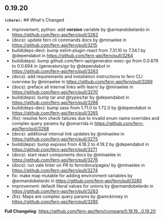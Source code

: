 ## 0.19.20
**`(chore):`** ## What's Changed
* improvement, python: add __version__ variable by @armandobelardo in https://github.com/fern-api/fern/pull/3262
* (docs): update fern cli commands docs by @minaelee in https://github.com/fern-api/fern/pull/3215
* build(deps-dev): bump eslint-plugin-react from 7.31.10 to 7.34.1 by @dependabot in https://github.com/fern-api/fern/pull/3264
* build(deps): bump github.com/fern-api/generator-exec-go from 0.0.679 to 0.0.694 in /generators/go by @dependabot in https://github.com/fern-api/fern/pull/3263
* (docs): add requirements and installation instructions to fern CLI overview by @minaelee in https://github.com/fern-api/fern/pull/3269
* (docs): preface all internal links with learn/ by @minaelee in https://github.com/fern-api/fern/pull/3270
* build(deps): bump tar and @types/tar by @dependabot in https://github.com/fern-api/fern/pull/3266
* build(deps-dev): bump sass from 1.71.0 to 1.72.0 by @dependabot in https://github.com/fern-api/fern/pull/3265
* (fix): resolve fern check failures due to invalid enum name overrides and complex query params by @omarrida in https://github.com/fern-api/fern/pull/3268
* (docs): additional internal link updates by @minaelee in https://github.com/fern-api/fern/pull/3275
* build(deps): bump express from 4.18.2 to 4.19.2 by @dependabot in https://github.com/fern-api/fern/pull/3271
* (docs): start react components docs by @minaelee in https://github.com/fern-api/fern/pull/3276
* (docs): run vale linter on PR to fern/docs/pages/ by @minaelee in https://github.com/fern-api/fern/pull/3274
* fix: make map mutable for adding environment variables by @armandobelardo in https://github.com/fern-api/fern/pull/3280
* improvement: default literal values for unions by @armandobelardo in https://github.com/fern-api/fern/pull/3283
* (fix): Maps are complex query params by @amckinney in https://github.com/fern-api/fern/pull/3285


**Full Changelog**: https://github.com/fern-api/fern/compare/0.19.19...0.19.20

